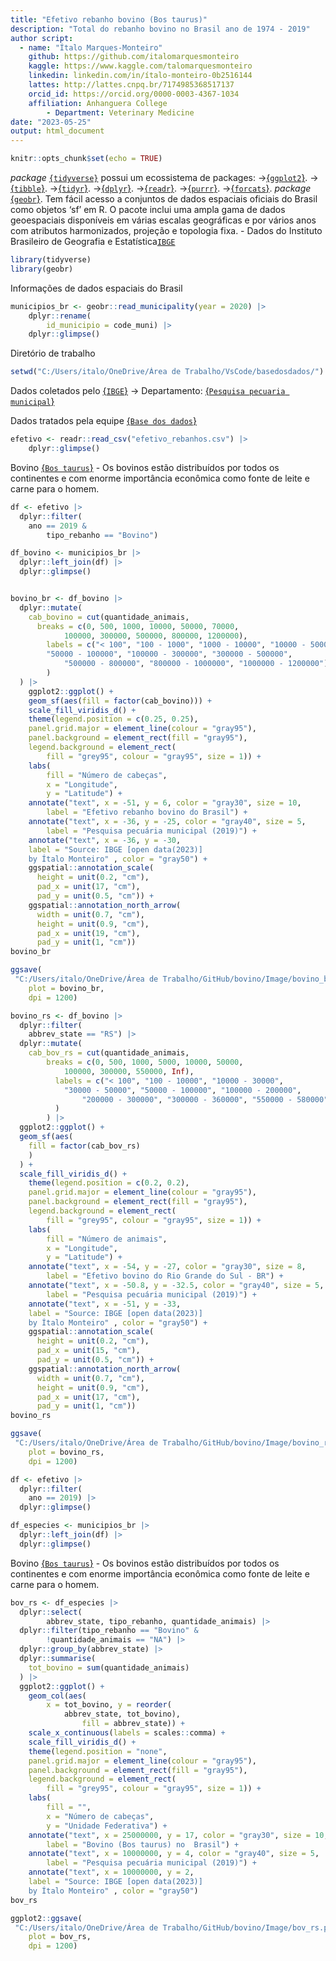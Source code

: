 ```yaml
---
title: "Efetivo rebanho bovino (Bos taurus)"
description: "Total do rebanho bovino no Brasil ano de 1974 - 2019"
author script: 
  - name: "Ítalo Marques-Monteiro"
    github: https://github.com/italomarquesmonteiro
    kaggle: https://www.kaggle.com/talomarquesmonteiro
    linkedin: linkedin.com/in/ítalo-monteiro-0b2516144
    lattes: http://lattes.cnpq.br/7174985368517137
    orcid_id: https://orcid.org/0000-0003-4367-1034
    affiliation: Anhanguera College  
        - Department: Veterinary Medicine
date: "2023-05-25"
output: html_document
---
```

```r
knitr::opts_chunk$set(echo = TRUE)
```
 
   *package* [`{tidyverse}`](https://www.tidyverse.org) possui um ecossistema de packages:
                           ->[{`ggplot2`}](https://ggplot2.tidyverse.org/).
                            ->[{`tibble`}](https://tibble.tidyverse.org/).
                             ->[{`tidyr`}](https://tidyr.tidyverse.org/).
                              ->[{`dplyr`}](https://dplyr.tidyverse.org/).
                               ->[{`readr`}](https://readr.tidyverse.org/).
                                ->[{`purrr`}](https://purrr.tidyverse.org/).
                                 ->[{`forcats`}](https://forcats.tidyverse.org/).
   *package* [{`geobr`}](https://github.com/ipeaGIT/geobr). Tem fácil acesso a conjuntos de dados espaciais oficiais do Brasil como objetos 'sf' em R. O pacote inclui uma ampla gama de dados geoespaciais disponíveis em várias escalas geográficas e por vários anos com atributos harmonizados, projeção e topologia fixa.
                 - Dados do Instituto Brasileiro de Geografia e Estatística[`IBGE`](https://concla.ibge.gov.br/classificacoes/por-tema/codigo-de-areas/codigo-de-areas)

```r
library(tidyverse)
library(geobr)
```


Informações de dados espaciais do Brasil
```r
municipios_br <- geobr::read_municipality(year = 2020) |>
    dplyr::rename(
        id_municipio = code_muni) |>
    dplyr::glimpse()
```


Diretório de trabalho
```r
setwd("C:/Users/italo/OneDrive/Área de Trabalho/VsCode/basedosdados/")
```



Dados coletados pelo [{`IBGE`}](https://www.ibge.gov.br)
        -> Departamento: [{`Pesquisa pecuaria municipal`}](https://www.ibge.gov.br/estatisticas/economicas/agricultura-e-pecuaria/9107-producao-da-pecuaria-municipal.html?=&t=downloads)

Dados tratados pela equipe [{`Base dos dados`}](https://basedosdados.org)
```r
efetivo <- readr::read_csv("efetivo_rebanhos.csv") |>
    dplyr::glimpse()
```

Bovino [{`Bos taurus`}](https://pt.wikipedia.org/wiki/Bovinos) 
    - Os bovinos estão distribuídos por todos os continentes e com enorme importância econômica 
            como fonte de leite e carne para o homem.
```r
df <- efetivo |>
  dplyr::filter(
    ano == 2019 &
        tipo_rebanho == "Bovino")

df_bovino <- municipios_br |>
  dplyr::left_join(df) |>
  dplyr::glimpse()


bovino_br <- df_bovino |>
  dplyr::mutate(
    cab_bovino = cut(quantidade_animais,
      breaks = c(0, 500, 1000, 10000, 50000, 70000,
            100000, 300000, 500000, 800000, 1200000),
        labels = c("< 100", "100 - 1000", "1000 - 10000", "10000 - 50000",
        "50000 - 100000", "100000 - 300000", "300000 - 500000",
            "500000 - 800000", "800000 - 1000000", "1000000 - 1200000")
        )
  ) |>
    ggplot2::ggplot() +
    geom_sf(aes(fill = factor(cab_bovino))) +
    scale_fill_viridis_d() +
    theme(legend.position = c(0.25, 0.25),
    panel.grid.major = element_line(colour = "gray95"),
    panel.background = element_rect(fill = "gray95"),
    legend.background = element_rect(
        fill = "grey95", colour = "gray95", size = 1)) +
    labs(
        fill = "Número de cabeças",
        x = "Longitude",
        y = "Latitude") +
    annotate("text", x = -51, y = 6, color = "gray30", size = 10,
        label = "Efetivo rebanho bovino do Brasil") +
    annotate("text", x = -36, y = -25, color = "gray40", size = 5,
        label = "Pesquisa pecuária municipal (2019)") +
    annotate("text", x = -36, y = -30,
    label = "Source: IBGE [open data(2023)]
    by Ítalo Monteiro" , color = "gray50") +
    ggspatial::annotation_scale(
      height = unit(0.2, "cm"),
      pad_x = unit(17, "cm"),
      pad_y = unit(0.5, "cm")) +
    ggspatial::annotation_north_arrow(
      width = unit(0.7, "cm"),
      height = unit(0.9, "cm"),
      pad_x = unit(19, "cm"),
      pad_y = unit(1, "cm"))
bovino_br
```

```r
ggsave(
 "C:/Users/italo/OneDrive/Área de Trabalho/GitHub/bovino/Image/bovino_br.png",
    plot = bovino_br,
    dpi = 1200)
```


```r
bovino_rs <- df_bovino |>
  dplyr::filter(
    abbrev_state == "RS") |>
  dplyr::mutate(
    cab_bov_rs = cut(quantidade_animais,
        breaks = c(0, 500, 1000, 5000, 10000, 50000,
            100000, 300000, 550000, Inf),
          labels = c("< 100", "100 - 10000", "10000 - 30000",
            "30000 - 50000", "50000 - 100000", "100000 - 200000",
                "200000 - 300000", "300000 - 360000", "550000 - 580000")
          )
        ) |>
  ggplot2::ggplot() +
  geom_sf(aes(
    fill = factor(cab_bov_rs)
    )
  ) +
  scale_fill_viridis_d() +
    theme(legend.position = c(0.2, 0.2),
    panel.grid.major = element_line(colour = "gray95"),
    panel.background = element_rect(fill = "gray95"),
    legend.background = element_rect(
        fill = "grey95", colour = "gray95", size = 1)) +
    labs(
        fill = "Número de animais",
        x = "Longitude",
        y = "Latitude") +
    annotate("text", x = -54, y = -27, color = "gray30", size = 8,
        label = "Efetivo bovino do Rio Grande do Sul - BR") +
    annotate("text", x = -50.8, y = -32.5, color = "gray40", size = 5,
        label = "Pesquisa pecuária municipal (2019)") +
    annotate("text", x = -51, y = -33,
    label = "Source: IBGE [open data(2023)]
    by Ítalo Monteiro" , color = "gray50") +
    ggspatial::annotation_scale(
      height = unit(0.2, "cm"),
      pad_x = unit(15, "cm"),
      pad_y = unit(0.5, "cm")) +
    ggspatial::annotation_north_arrow(
      width = unit(0.7, "cm"),
      height = unit(0.9, "cm"),
      pad_x = unit(17, "cm"),
      pad_y = unit(1, "cm"))
bovino_rs
```


```r
ggsave(
 "C:/Users/italo/OneDrive/Área de Trabalho/GitHub/bovino/Image/bovino_rs.png",
    plot = bovino_rs,
    dpi = 1200)
```


```r
df <- efetivo |>
  dplyr::filter(
    ano == 2019) |>
  dplyr::glimpse()

df_especies <- municipios_br |>
  dplyr::left_join(df) |>
  dplyr::glimpse()
```



Bovino [{`Bos taurus`}](https://pt.wikipedia.org/wiki/Bovinos) 
    - Os bovinos estão distribuídos por todos os continentes e com enorme importância econômica 
            como fonte de leite e carne para o homem.
```r
bov_rs <- df_especies |>
  dplyr::select(
        abbrev_state, tipo_rebanho, quantidade_animais) |>
  dplyr::filter(tipo_rebanho == "Bovino" &
        !quantidade_animais == "NA") |>
  dplyr::group_by(abbrev_state) |>
  dplyr::summarise(
    tot_bovino = sum(quantidade_animais)
  ) |>
  ggplot2::ggplot() +
    geom_col(aes(
        x = tot_bovino, y = reorder(
            abbrev_state, tot_bovino),
                fill = abbrev_state)) +
    scale_x_continuous(labels = scales::comma) +
    scale_fill_viridis_d() +
    theme(legend.position = "none",
    panel.grid.major = element_line(colour = "gray95"),
    panel.background = element_rect(fill = "gray95"),
    legend.background = element_rect(
        fill = "grey95", colour = "gray95", size = 1)) +
    labs(
        fill = "",
        x = "Número de cabeças",
        y = "Unidade Federativa") +
    annotate("text", x = 25000000, y = 17, color = "gray30", size = 10,
        label = "Bovino (Bos taurus) no  Brasil") +
    annotate("text", x = 10000000, y = 4, color = "gray40", size = 5,
        label = "Pesquisa pecuária municipal (2019)") +
    annotate("text", x = 10000000, y = 2,
    label = "Source: IBGE [open data(2023)]
    by Ítalo Monteiro" , color = "gray50")
bov_rs
```

```r
ggplot2::ggsave(
 "C:/Users/italo/OneDrive/Área de Trabalho/GitHub/bovino/Image/bov_rs.png",
    plot = bov_rs,
    dpi = 1200)
```